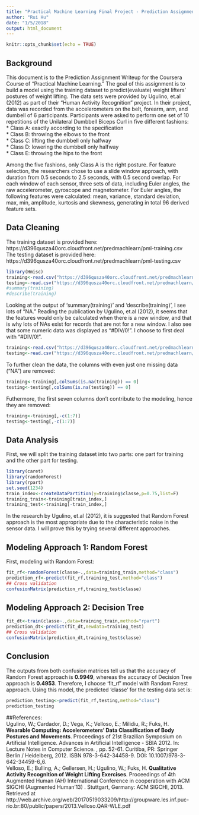 ```yaml
---
title: "Practical Machine Learning Final Project - Prediction Assignment Writeup"
author: "Rui Hu"
date: "1/5/2018"
output: html_document
---
```


```r
knitr::opts_chunk$set(echo = TRUE)
```

## Background

This document is to the Prediction Assignment Writeup for the Coursera Course of "Practical Machine Learning." The goal of this assignment is to build a model using the training dataset to predict(evaluate) weight lifters' postures of weight lifting.
The data sets were provided by Ugulino, et.al (2012) as part of their "Human Activity Recognition" project. In their project, data was recorded from the accelerometers on the belt, forearm, arm, and dumbell of 6 participants. Participants were asked to perform one set of 10 repetitions of the Unilateral Dumbbell Biceps Curl in five different fashions:  
* Class A: exactly according to the specification  
* Class B: throwing the elbows to the front  
* Class C: lifting the dumbbell only halfway  
* Class D: lowering the dumbbell only halfway  
* Class E: throwing the hips to the front  

Among the five fashions, only Class A is the right posture. For feature selection, the researchers chose to use a slide window approach, with duration from 0.5 seconds to 2.5 seconds, with 0.5 second overlap. For each window of each sensor, three sets of data, including Euler angles, the raw accelerometer, gyroscope and magnetometer. For Euler angles, the following features were calculated: mean, variance, standard deviation, max, min, amplitude, kurtosis and skewness, generating in total 96 derived feature sets.

## Data Cleaning
The training dataset is provided here: https://d396qusza40orc.cloudfront.net/predmachlearn/pml-training.csv  
The testing dataset is provided here: https://d396qusza40orc.cloudfront.net/predmachlearn/pml-testing.csv


```r
library(Hmisc)
training<-read.csv("https://d396qusza40orc.cloudfront.net/predmachlearn/pml-training.csv",header=T)
testing<-read.csv("https://d396qusza40orc.cloudfront.net/predmachlearn/pml-testing.csv",header=T)
#summary(training)
#describe(training)
```

Looking at the output of 'summary(training)' and 'describe(training)', I see lots of "NA." Reading the publication by Ugulino, et.al (2012), it seems that the features would only be calculated when there is a new window, and that is why lots of NAs exist for records that are not for a new window.  I also see that some numeric data was displayed as "#DIV/0!". I choose to first deal with "#DIV/0!".  

```r
training<-read.csv("https://d396qusza40orc.cloudfront.net/predmachlearn/pml-training.csv",header=T, na.strings = c("NA","#DIV/0!",""))
testing<-read.csv("https://d396qusza40orc.cloudfront.net/predmachlearn/pml-testing.csv",header=T, na.strings = c("NA","#DIV/0!",""))

```

To further clean the data, the columns with even just one missing data ("NA") are removed: 
```r
training<-training[,colSums(is.na(training)) == 0]
testing<-testing[,colSums(is.na(testing)) == 0]
```

Futhermore, the first seven columns don't contribute to the modeling, hence they are removed:

```r
training<-training[,-c(1:7)]
testing<-testing[,-c(1:7)]
```

## Data Analysis
First, we will split the training dataset into two parts: one part for training and the other part for testing.
```r
library(caret)
library(randomForest)
library(rpart)
set.seed(1234)
train_index<-createDataPartition(y=training$classe,p=0.75,list=F)
training_train<-training[train_index,]
training_test<-training[-train_index,]
```

In the research by Ugulino, et.al (2012), it is suggested that Random Forest approach is the most appropriate due to the characteristic noise in the sensor data. I will prove this by trying several different approaches. 

## Modeling Approach 1: Random Forest
First, modeling with Random Forest:

```r
fit_rf<-randomForest(classe~.,data=training_train,method="class")
prediction_rf<-predict(fit_rf,training_test,method="class")
## Cross validation
confusionMatrix(prediction_rf,training_test$classe)
```

## Modeling Approach 2: Decision Tree

```r
fit_dt<-train(classe~.,data=training_train,method="rpart")
prediction_dt<-predict(fit_dt,newdata=training_test)
## Cross validation
confusionMatrix(prediction_dt,training_test$classe)
```

## Conclusion
The outputs from both confusion matrices tell us that the accuracy of Random Forest approach is **0.9949**, whereas the accuracy of Decision Tree approach is **0.4953**. Therefore, I choose 'fit_rf' model with Random Forest approach. Using this model, the predicted 'classe' for the testing data set is:
```r
prediction_testing<-predict(fit_rf,testing,method="class")
prediction_testing
```

##References:  
Ugulino, W.; Cardador, D.; Vega, K.; Velloso, E.; Milidiu, R.; Fuks, H. **Wearable Computing: Accelerometers' Data Classification of Body Postures and Movements**. Proceedings of 21st Brazilian Symposium on Artificial Intelligence. Advances in Artificial Intelligence - SBIA 2012. In: Lecture Notes in Computer Science. , pp. 52-61. Curitiba, PR: Springer Berlin / Heidelberg, 2012. ISBN 978-3-642-34458-9. DOI: 10.1007/978-3-642-34459-6_6.  
Velloso, E.; Bulling, A.; Gellersen, H.; Ugulino, W.; Fuks, H. **Qualitative Activity Recognition of Weight Lifting Exercises**. Proceedings of 4th Augmented Human (AH) International Conference in cooperation with ACM SIGCHI (Augmented Human'13) . Stuttgart, Germany: ACM SIGCHI, 2013. Retrieved at http://web.archive.org/web/20170519033209/http://groupware.les.inf.puc-rio.br:80/public/papers/2013.Velloso.QAR-WLE.pdf